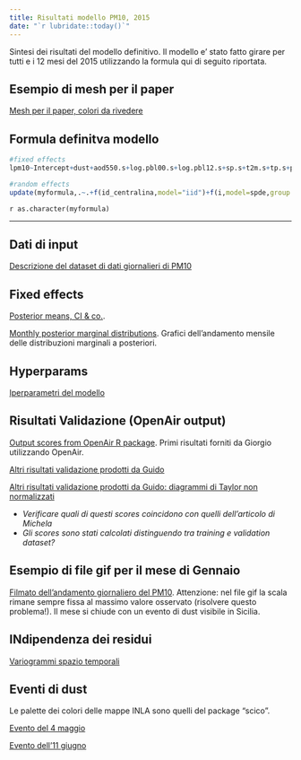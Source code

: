 ```yaml
---
title: Risultati modello PM10, 2015
date: "`r lubridate::today()`"
---
```


Sintesi dei risultati del modello definitivo. Il modello e' stato fatto girare per tutti e i 12 mesi del 2015 utilizzando la formula qui di seguito riportata.

## Esempio di mesh per il paper

[Mesh per il paper, colori da rivedere](./mesh.html)

## Formula definitva modello

```r
#fixed effects
lpm10~Intercept+dust+aod550.s+log.pbl00.s+log.pbl12.s+sp.s+t2m.s+tp.s+ptp.s+q_dem.s+i_surface.s+d_a1.s-1->myformula

#random effects
update(myformula,.~.+f(id_centralina,model="iid")+f(i,model=spde,group = i.group,control.group = list(model="ar1",hyper=list(theta=theta_hyper))))->myformula

```

`r as.character(myformula)`

***

## Dati di input

[Descrizione del dataset di dati giornalieri di PM10](./descrizioneDatiInput.html)

## Fixed effects

[Posterior means, CI & co.](./covariate.html). 

[Monthly posterior marginal distributions](./covariateGrafici.html). Grafici dell'andamento mensile delle distribuzioni marginali a posteriori.

## Hyperparams

[Iperparametri del modello](./hyper.html)


## Risultati Validazione (OpenAir output)

[Output scores from OpenAir R package](./performancepm10.html). Primi risultati forniti da Giorgio utilizzando OpenAir.

[Altri risultati validazione prodotti da Guido](./elaboraRisultati.html)

[Altri risultati validazione prodotti da Guido: diagrammi di Taylor non normalizzati](./elaboraRisultati2.html)

- *Verificare quali di questi scores coincidono con quelli dell'articolo di Michela*
- *Gli scores sono stati calcolati distinguendo tra training e validation dataset?*

## Esempio di file gif per il mese di Gennaio

[Filmato dell'andamento giornaliero del PM10](./videoMappa.html). Attenzione: nel file gif la scala rimane sempre fissa al massimo valore osservato (risolvere questo problema!). Il mese si chiude con un evento di dust visibile in Sicilia.

## INdipendenza dei residui

[Variogrammi spazio temporali](./disegnaVariogramma.html)

## Eventi di dust

Le palette dei colori delle mappe INLA sono quelli del package "scico".

[Evento del 4 maggio](./evento_4maggio.html)

[Evento dell'11 giugno](./evento_11giugno.html)